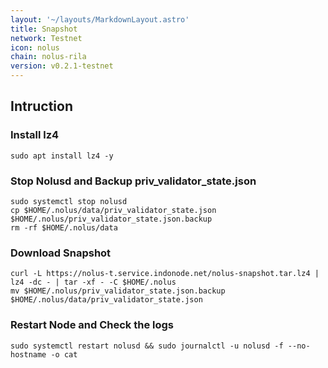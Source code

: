 ```yaml
---
layout: '~/layouts/MarkdownLayout.astro'
title: Snapshot
network: Testnet
icon: nolus
chain: nolus-rila
version: v0.2.1-testnet
---
```

## Intruction


### Install lz4
```
sudo apt install lz4 -y
```

### Stop Nolusd and Backup priv_validator_state.json
```
sudo systemctl stop nolusd
cp $HOME/.nolus/data/priv_validator_state.json $HOME/.nolus/priv_validator_state.json.backup
rm -rf $HOME/.nolus/data
```

### Download Snapshot
```
curl -L https://nolus-t.service.indonode.net/nolus-snapshot.tar.lz4 | lz4 -dc - | tar -xf - -C $HOME/.nolus
mv $HOME/.nolus/priv_validator_state.json.backup $HOME/.nolus/data/priv_validator_state.json
```

### Restart Node and Check the logs

```
sudo systemctl restart nolusd && sudo journalctl -u nolusd -f --no-hostname -o cat
```